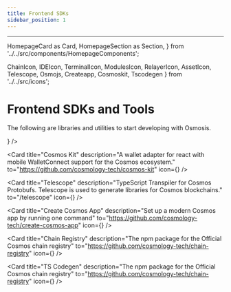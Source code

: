 ```yaml
---
title: Frontend SDKs
sidebar_position: 1
---
```

---
  HomepageCard as Card,
  HomepageSection as Section,
} from '../../src/components/HomepageComponents';

  ChainIcon,
  IDEIcon,
  TerminalIcon,
  ModulesIcon,
  RelayerIcon,
  AssetIcon,
  Telescope,
  Osmojs,
  Createapp,
  Cosmoskit,
  Tscodegen
} from '../../src/icons';

# Frontend SDKs and Tools

The following are libraries and utilities to start developing with Osmosis.

<Section title="Frontend Libraries & Utilities" id="web-sdks" hasSubSections >

   <Section>
    <Card
    title="OsmoJS"
    description="Compose and broadcast Osmosis and Cosmos messages, with all of the proto and amino encoding handled for you."
    to="/osmojs"
    icon={<Osmojs />}
  />

  <Card
    title="Cosmos Kit"
    description="A wallet adapter for react with mobile WalletConnect support for the Cosmos ecosystem."
    to="https://github.com/cosmology-tech/cosmos-kit"
    icon={<Cosmoskit />}
  />

  <Card
    title="Telescope"
    description="TypeScript Transpiler for Cosmos Protobufs. Telescope is used to generate libraries for Cosmos blockchains."
    to="/telescope"
    icon={<Telescope />}
  />

  <Card
    title="Create Cosmos App"
    description="Set up a modern Cosmos app by running one command"
    to="https://github.com/cosmology-tech/create-cosmos-app"
    icon={<Createapp />}
  />

  <Card
    title="Chain Registry"
    description="The npm package for the Official Cosmos chain registry"
    to="https://github.com/cosmology-tech/chain-registry"
    icon={<Cosmoskit />}
  />

  <Card
    title="TS Codegen"
    description="The npm package for the Official Cosmos chain registry"
    to="https://github.com/cosmology-tech/chain-registry"
    icon={<Tscodegen />}
  />   
 
  </Section>

  </Section>


